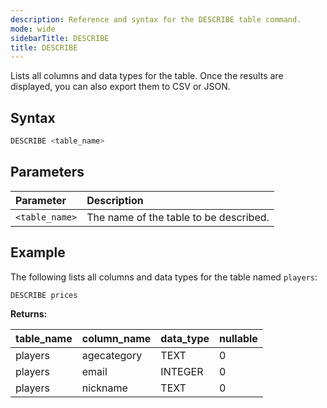 ```yaml
---
description: Reference and syntax for the DESCRIBE table command.
mode: wide
sidebarTitle: DESCRIBE
title: DESCRIBE
---
```



Lists all columns and data types for the table. Once the results are displayed, you can also export them to CSV or JSON.

## Syntax


```sql
DESCRIBE <table_name>
```

## Parameters  
 

| Parameter      | Description                           |
| :-------------- | :------------------------------------- |
| `<table_name>` | The name of the table to be described. |

## Example 

The following lists all columns and data types for the table named `players`:

```sql
DESCRIBE prices
```

**Returns:**

| table_name | column_name | data_type | nullable |
|:------------|:-------------|:-----------|:----------|
| players     | agecategory        | TEXT      |        0 |
| players     | email         | INTEGER   |        0 |
| players | nickname | TEXT | 0 | 


